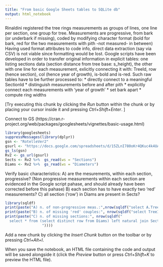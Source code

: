 ```yaml
---
title: "From basic Google Sheets tables to SQLite db"
output: html_notebook
---
```


Rinaldini registered the tree rings measurements as groups of lines,
one line per section, one group for tree.
Measurements are progressive, from bark (or underbark if missing),
coded by modifying character format (bold for bark, red for the two measurements with pith -not measured- in between)
Having used format attributes to code info, direct data extraction (say via CSV) is not viable since formatting would be lost. Google scripts have been developed in order to transfer original information in explicit tables: one listing sections data (section distance from tree base: s_height), the other with one line for each measurement, exlicitly connecting it with: TreeId, row (hence section), col (hence year of growth), is-bold and is-red.
Such raw tables have to be further processed to:
* directly connect to a meaningful SectionId
* distinguish measurements before and after pith
* explicitly connect each measurements with 'year of growth'
* set bark apart
* compute ring widths

[Try executing this chunk by clicking the *Run* button within the chunk or by placing your cursor inside it and pressing *Ctrl+Shift+Enter*. ]

Connect to GS
(https://cran.r-project.org/web/packages/googlesheets/vignettes/basic-usage.html)
```r
library(googlesheets)
suppressMessages(library(dplyr))
gsn <- "RotelleVer2"
gsurl <- "https://docs.google.com/spreadsheets/d/15ZLnI780oKr4QKuc4k4UAwZ6w6YmEE8tj4c2sU44xLQ/edit#gid=1996889235"
gs_ls(gsn)
Rv2 <- gs_url(gsurl)
Sects <- Rv2 %>%  gs_read(ws = "Sections")
Diams <- Rv2 %>%  gs_read(ws = "Diameters")
```

Verify basic characteristics:
A) are the mesurements, within each section, progressive?
(Non progressive measurements within each section are evidenced in the Google script pahase, and should already have been corrected before this pahase)
B) each section has to have exactly two 'red' measurements?
C) all section ('row') in Diams are present in Sects?
```r
library(sqldf)
print(paste("A) n. of non-progressive meas.:",nrow(sqldf("select A.TreeId, A.row, A.col, B.col, A.value, B.Value, B.value - A.Value inc0 from Diams A join Diams B on A.TreeId = B.TreeId and A.row = B.row and A.col +1 = B.col where inc0<=0"))))
print(paste("B) n. of missing 'red' couples:", nrow(sqldf("select TreeId, row, count(*) n_red from (select * from Diams where red) group by TreeId, row having n_red <> 2"))))
print(paste("C) n. of missing sections:", nrow(sqldf("
  select * from (select distinct row from Diams) left natural join Sects where TreeId is NULL
                 "))))


```


Add a new chunk by clicking the *Insert Chunk* button on the toolbar or by pressing *Ctrl+Alt+I*.

When you save the notebook, an HTML file containing the code and output will be saved alongside it (click the *Preview* button or press *Ctrl+Shift+K* to preview the HTML file).
